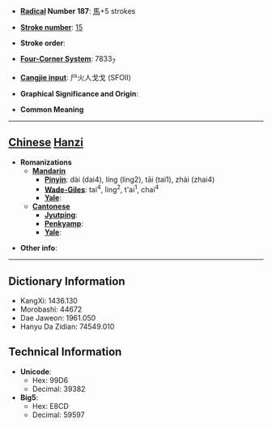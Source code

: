 * '''[[Wiktionary:Chinese radical index| Radical]] Number 187''': [[Wiktionary:Chinese radical index 馬|馬]]+5 strokes

* '''[[Wiktionary:Chinese total strokes index|Stroke number]]''': [[Wiktionary:Chinese total strokes index 15|15]]

* '''Stroke order''': 

* '''[[Wiktionary:Chinese four corner index|Four-Corner System]]''': 7833<sub>7</sub>

* '''[[Wiktionary:Chinese Cangjie index|Cangjie input]]''': 尸火人戈戈 (SFOII)

* '''Graphical Significance and Origin''': 

* '''Common Meaning'''

----

== [[Chinese]] [[Hanzi]] ==

* '''Romanizations'''
** '''[[Mandarin]]'''
*** '''[[Pinyin]]''': dài (dai4), líng (ling2), tāi (tai1), zhài (zhai4)
*** '''[[Wade-Giles]]''': tai<sup>4</sup>, ling<sup>2</sup>, t'ai<sup>1</sup>, chai<sup>4</sup>
*** '''[[Yale]]''': 
** '''[[Cantonese]]'''
*** '''[[Jyutping]]''':
*** '''[[Penkyamp]]''': 
*** '''[[Yale]]''': 

* '''Other info''': 

----

== Dictionary Information ==

* KangXi: 1436.130
* Morobashi: 44672
* Dae Jaweon: 1961.050
* Hanyu Da Zidian: 74549.010

== Technical Information ==

* '''Unicode''':
** Hex: 99D6
** Decimal: 39382
* '''Big5''':
** Hex: E8CD
** Decimal: 59597